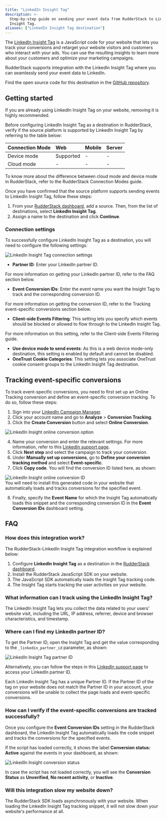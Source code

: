 ```yaml
---
title: "LinkedIn Insight Tag"
description: >-
  Step-by-step guide on sending your event data from RudderStack to LinkedIn
  Insight Tag.
aliases: ["LinkedIn Insight Tag destination"]
---
```


The [LinkedIn Insight Tag](https://business.linkedin.com/marketing-solutions/insight-tag) is a JavaScript code for your website that lets you track your conversions and retarget your website visitors and customers who interact with your ads. You can use the resulting insights to learn more about your customers and optimize your marketing campaigns.

RudderStack supports integration with the LinkedIn Insight Tag where you can seamlessly send your event data to LinkedIn.

<div class="infoBlock">
Find the open source code for this destination in the <a href="https://github.com/rudderlabs/rudder-sdk-js/tree/production/integrations">GitHub repository</a>.
</div>

## Getting started

<div class="warningBlock">
If you are already using LinkedIn Insight Tag on your website, removing it is highly recommended.
</div>

Before configuring LinkedIn Insight Tag as a destination in RudderStack, verify if the source platform is supported by LinkedIn Insight Tag by referring to the table below:

| Connection Mode | Web | Mobile | Server |
| :--- | :--- | :--- | :--- |
| Device mode | Supported | - | - |
| Cloud mode | -  | - | - |

<div class="infoBlock">
To know more about the difference between cloud mode and device mode in RudderStack, refer to the <Link to="/destinations/rudderstack-connection-modes/">RudderStack Connection Modes</Link> guide.
</div>

Once you have confirmed that the source platform supports sending events to LinkedIn Insight Tag, follow these steps:

1. From your [RudderStack dashboard](https://app.rudderstack.com/), add a source. Then, from the list of destinations, select **LinkedIn Insight Tag**.
2. Assign a name to the destination and click **Continue**.

### Connection settings

To successfully configure LinkedIn Insight Tag as a destination, you will need to configure the following settings:

<img src="../../assets/event-stream-destinations/insight-tag-connection-settings.png" alt="LinkedIn Insight Tag connection settings" />

- **Partner ID**: Enter your LinkedIn partner ID.

<div class="infoBlock">
For more information on getting your LinkedIn partner ID, refer to the <Link to="#where-can-i-find-my-linkedin-partner-id">FAQ</Link> section below.
</div>

- **Event Conversion IDs**: Enter the event name you want the Insight Tag to track and the corresponding conversion ID.

<div class="infoBlock">
For more information on getting the conversion ID, refer to the <Link to="#tracking-event-specific-conversions">Tracking event-specific conversions</Link> section below.
</div>

- **Client-side Events Filtering**: This setting lets you specify which events should be blocked or allowed to flow through to the LinkedIn Insight Tag.

<div class="infoBlock">
For more information on this setting, refer to the <Link to="/sources/sdks/event-filtering/">Client-side Events Filtering</Link> guide.
</div>

- **Use device mode to send events**: As this is a <Link to="https://www.rudderstack.com/docs/destinations/rudderstack-connection-modes/#device-mode">web device mode</Link>-only destination, this setting is enabled by default and cannot be disabled.
- **OneTrust Cookie Categories**: This setting lets you associate <Link to="/sources/sdks/rudderstack-javascript-sdk/consent-managers/onetrust/">OneTrust</Link> cookie consent groups to the LinkedIn Insight Tag destination.

## Tracking event-specific conversions

To track event-specific conversions, you need to first set up an Online Tracking conversion and define an event-specific conversion tracking. To do so, follow these steps:

1. Sign into your [LinkedIn Campaign Manager](https://www.linkedin.com/campaignmanager/accounts).
2. Click your account name and go to **Analyze** > **Conversion Tracking**.
3. Click the **Create Conversion** button and select **Online Conversion**.

<img src="../../assets/event-stream-destinations/insight-tag-online-conversion.png" alt="LinkedIn Insight online conversion option" />

4. Name your conversion and enter the relevant settings. For more information, refer to this <a href="https://www.linkedin.com/help/lms/answer/a425606/set-up-linkedin-conversion-tracking?lang=en">LinkedIn support page</a>.
5. Click **Next step** and select the campaign to track your conversion.
6. Under **Manually set up conversions**, go to **Define your conversion tracking method** and select **Event-specific**. 
7. Click **Copy code**. You will find the conversion ID listed here, as shown:

<img src="../../assets/event-stream-destinations/insight-tag-conversion-id.png" alt="LinkedIn Insight online conversion ID" />

<div class="infoBlock">
You will need to install this generated code in your website that automatically loads and  tracks conversions for the specified event.
</div>

8. Finally, specify the **Event Name** for which the Insight Tag automatically loads this snippet and the corresponding conversion ID in the **Event Conversion IDs** dashboard setting.

## FAQ

### How does this integration work?

The RudderStack-LinkedIn Insight Tag integration workflow is explained below:

1. Configure **LinkedIn Insight Tag** as a destination in the [RudderStack dashboard](https://www.app.rudderstack.com/).
2. Install the <Link to="/sources/event-streams/sdks/rudderstack-javascript-sdk/quick-start-guide/#step-1-install-javascript-sdk">RudderStack JavaScript SDK</Link> on your website.
3. The JavaScript SDK automatically loads the Insight Tag tracking code.
4. The Insight Tag starts tracking the user activities on your website.

### What information can I track using the LinkedIn Insight Tag?

The LinkedIn Insight Tag lets you collect the data related to your users' website visit, including the URL, IP address, referrer, device and browser characteristics, and timestamp.

### Where can I find my LinkedIn partner ID?

To get the Partner ID, open the Insight Tag and get the value corresponding to the  `_linkedin_partner_id` parameter, as shown:

<img src="../../assets/event-stream-destinations/insight-tag-partner-id.png" alt="LinkedIn Insight Tag partner ID" />

Alternatively, you can follow the steps in this <a href="https://www.linkedin.com/help/lms/answer/a417869/access-your-linkedin-partner-id?lang=en">LinkedIn support page</a> to access your LinkedIn partner ID.

<div class="warningBlock">
Each LinkedIn Insight Tag has a unique Partner ID. If the Partner ID of the tag on your website does not match the Partner ID in your account, your conversions will be unable to collect the page loads and event-specific conversions.
</div>

### How can I verify if the event-specific conversions are tracked successfully?

Once you configure the **Event Conversion IDs** setting in the RudderStack dashboard, the LinkedIn Insight Tag automatically loads the code snippet and tracks the conversions for the specified events. 

If the script has loaded correctly, it shows the label **Conversion status: Active** against the events in your dashboard, as shown:

<img src="../../assets/event-stream-destinations/insight-tag-conversion-status.png" alt="LinkedIn Insight conversion status" />

In case the script has not loaded correctly, you will see the **Conversion Status** as **Unverified**, **No recent activity**, or **Inactive**.

### Will this integration slow my website down?

The RudderStack SDK loads asynchronously with your website. When loading the LinkedIn Insight Tag tracking snippet, it will not slow down your website's performance at all.